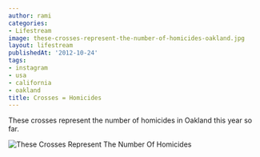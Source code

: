 ```yaml
---
author: rami
categories:
- Lifestream
image: these-crosses-represent-the-number-of-homicides-oakland.jpg
layout: lifestream
publishedAt: '2012-10-24'
tags:
- instagram
- usa
- california
- oakland
title: Crosses = Homicides
---
```


These crosses represent the number of homicides in Oakland this year so far.

![These Crosses Represent The Number Of Homicides](/assets/images/content/lifestream/these-crosses-represent-the-number-of-homicides-oakland.jpg)
